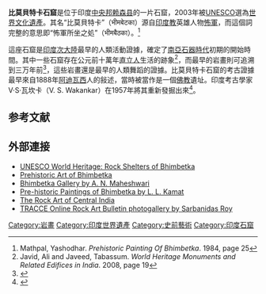 {{Infobox World Heritage Site
|zh_name=比莫貝特卡石窟
| WHS         = Rock Shelters of Bhimbetka
| Image       = [[File:Rock_Shelter_8,_Bhimbetka_02.jpg|250px]]
| State Party = {{IND}}
| Type        = 文化
| criterion_c= iii, v
| ID          = 925
| Region      = 亚洲和太平洋地区
| Year        = 2003
| Session     = 
| Link        = http://whc.unesco.org/en/list/925
| locmapin    = India Madhya Pradesh#India
| latitude    = 22.92778
| longitude   = 77.5833
}}
{{coord|22|56|14|N|77|36|45|E|display=title}}

'''比莫貝特卡石窟'''是位于印度[[中央邦|中央邦]][[赖森县|赖森县]]的一片石窟，2003年被[[UNESCO|UNESCO]]選為[[世界文化遺產|世界文化遺產]]。其名“比莫貝特卡”（भीमबेटका）源自[[印度教|印度教]]英雄人物[[怖軍|怖軍]]，而這個詞完整的意思即“怖軍所坐之処”（भीमबैठका）。<ref name=mathpal>Mathpal, Yashodhar. ''Prehistoric Painting Of Bhimbetka''. 1984, page 25</ref> 

這座石窟是[[印度次大陸|印度次大陸]]最早的人類活動證據，確定了[[南亞石器時代|南亞石器時代]]初期的開始時間。其中一些石窟存在公元前十萬年[[直立人|直立人]]生活的跡象<ref>Javid, Ali and Javeed, Tabassum. ''World Heritage Monuments and Related Edifices in India''. 2008, page 19</ref>，而最早的岩畫則可追溯到三万年前<ref name="klostermaier1989">{{Citation | title=A survey of Hinduism | author=Klaus K. Klostermaier | year=1989 | isbn=0-88706-807-3 | publisher=SUNY Press | url=https://books.google.com/books?id=ltn3OuF_i4sC | quote=... prehistoric cave paintings at Bhimbetka (ca. 30000 BCE) ... | accessdate=2016-10-23 | archive-date=2016-05-05 | archive-url=https://web.archive.org/web/20160505142703/https://books.google.com/books?id=ltn3OuF_i4sC | dead-url=no }}</ref>，這些岩畫還是最早的人類舞蹈的證據。比莫貝特卡石窟的考古證據最早來自1888年[[阿迪瓦西|阿迪瓦西]]人的敍述，當時被當作是一個[[佛教|佛教]]遺址。印度考古學家V·S·瓦坎卡（V. S. Wakankar）在1957年將其重新發掘出來<ref>{{cite web
|url=http://whc.unesco.org/pg.cfm?cid=31&id_site=925
|title=Rock Shelters of Bhimbetka
|publisher=World Heritage Site
|accessdate=2007-02-15
| archiveurl= https://web.archive.org/web/20070308082739/http://whc.unesco.org/pg.cfm?cid=31&id_site=925| archivedate= 8 March 2007 <!--DASHBot-->| deadurl= no}}</ref>。

==参考文献==
{{reflist}}

==外部連接==
{{commons category|Rock shelters of Bhimbetka}}
* [http://whc.unesco.org/pg.cfm?cid=31&id_site=925 UNESCO World Heritage: Rock Shelters of Bhimbetka] {{Wayback|url=http://whc.unesco.org/pg.cfm?cid=31&id_site=925 |date=20070308082739 }}
* [https://web.archive.org/web/20151115173325/http://vm.kemsu.ru/en/mezolith/bhimpet.html Prehistoric Art of Bhimbetka]
* [https://www.webcitation.org/query?url=http://www.geocities.com/Athens/Parthenon/2686/bhimbetka_index.htm&date=2009-10-25+06:16:53  Bhimbetka Gallery by A. N. Maheshwari]
* [http://www.kamat.com/kalranga/rockpain/betaka.htm Pre-historic Paintings of Bhimbetka by L. L. Kamat] {{Wayback|url=http://www.kamat.com/kalranga/rockpain/betaka.htm |date=20080303053724 }}
* [http://www.bradshawfoundation.com/india/ The Rock Art of Central India] {{Wayback|url=http://www.bradshawfoundation.com/india/ |date=20080308100550 }}
* [http://www.rupestre.net/tracce/?p=3585 TRACCE Online Rock Art Bulletin photogallery by Sarbanidas Roy] {{Wayback|url=http://www.rupestre.net/tracce/?p=3585 |date=20161113145322 }}

{{印度世界遺產}}

{{DEFAULTSORT:Bhimbetka Rock Shelters}}
[[Category:岩畫|Category:岩畫]]
[[Category:印度世界遺產|Category:印度世界遺產]]
[[Category:史前藝術|Category:史前藝術]]
[[Category:印度石窟|Category:印度石窟]]